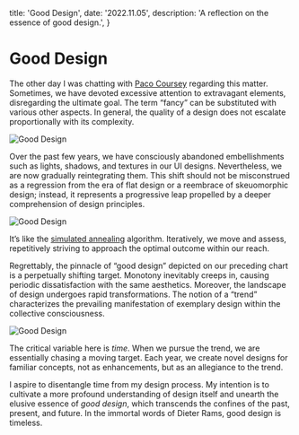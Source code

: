   title: 'Good Design',
  date: '2022.11.05',
  description: 'A reflection on the essence of good design.',
}

# Good Design

The other day I was chatting with [Paco Coursey](https://paco.me) regarding this matter. Sometimes, we have devoted excessive attention to extravagant elements, disregarding the ultimate goal. The term “fancy” can be substituted with various other aspects. In general, the quality of a design does not escalate proportionally with its complexity.

![Good Design](good-design.png)

Over the past few years, we have consciously abandoned embellishments such as lights, shadows, and textures in our UI designs. Nevertheless, we are now gradually reintegrating them. This shift should not be misconstrued as a regression from the era of flat design or a reembrace of skeuomorphic design; instead, it represents a progressive leap propelled by a deeper comprehension of design principles.

![Good Design](good-design-2.png)

It’s like the [simulated annealing](https://en.wikipedia.org/wiki/Simulated_annealing) algorithm. Iteratively, we move and assess, repetitively striving to approach the optimal outcome within our reach.

Regrettably, the pinnacle of “good design” depicted on our preceding chart is a perpetually shifting target. Monotony inevitably creeps in, causing periodic dissatisfaction with the same aesthetics. Moreover, the landscape of design undergoes rapid transformations. The notion of a “trend” characterizes the prevailing manifestation of exemplary design within the collective consciousness.

![Good Design](good-design-3.png)

The critical variable here is _time_. When we pursue the trend, we are essentially chasing a moving target. Each year, we create novel designs for familiar concepts, not as enhancements, but as an allegiance to the trend.

I aspire to disentangle time from my design process. My intention is to cultivate a more profound understanding of design itself and unearth the elusive essence of _good design_, which transcends the confines of the past, present, and future. In the immortal words of Dieter Rams, good design is timeless.
